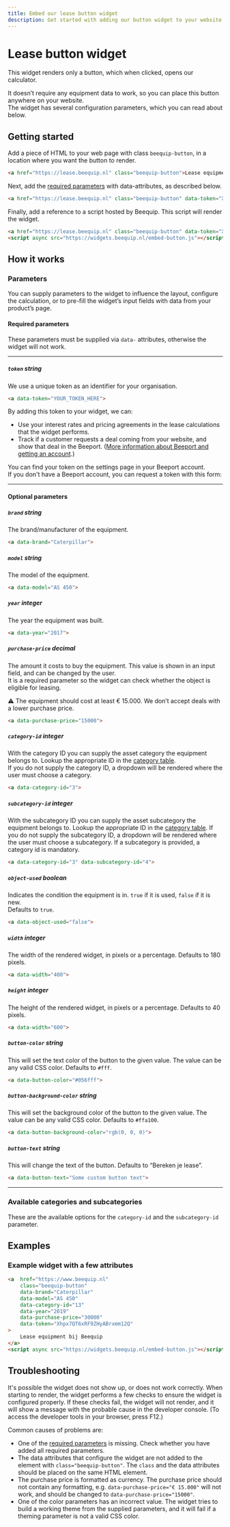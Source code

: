 ```yaml
---
title: Embed our lease button widget
description: Get started with adding our button widget to your website
---
```



# Lease button widget

This widget renders only a button, which when clicked, opens our calculator.

It doesn’t require any equipment data to work, so you can place this button anywhere on your website.  
The widget has several configuration parameters, which you can read about below.

## Getting started

Add a piece of HTML to your web page with class `beequip-button`, in a location where you want the button to render.

```html
<a href="https://lease.beequip.nl" class="beequip-button">Lease equipment bij Beequip</a>
```

Next, add the [required parameters](#required-parameters) with data-attributes, as described below.

```html
<a href="https://lease.beequip.nl" class="beequip-button" data-token="Xhpx7QT6xRF9ZHyABrxmm12Q">Lease equipment bij Beequip</a>
```

Finally, add a reference to a script hosted by Beequip. This script will render the widget.

```html
<a href="https://lease.beequip.nl" class="beequip-button" data-token="Xhpx7QT6xRF9ZHyABrxmm12Q">Lease equipment bij Beequip</a>
<script async src="https://widgets.beequip.nl/embed-button.js"></script>
```

## How it works

### Parameters

You can supply parameters to the widget to influence the layout, configure the calculation,
or to pre-fill the widget’s input fields with data from your product’s page.

#### Required parameters

These parameters must be supplied via `data-` attributes, otherwise the widget will not work.

---

##### `token` string

We use a unique token as an identifier for your organisation.

```html
<a data-token="YOUR_TOKEN_HERE">
```

By adding this token to your widget, we can:

-   Use your interest rates and pricing agreements in the lease calculations that the widget performs.
-   Track if a customer requests a deal coming from your website, and show that deal
    in the Beeport. ([More information about Beeport and getting an account](https://www.beequip.nl/beeport/).)

You can find your token on the settings page in your Beeport account.  
If you don't have a Beeport account, you can request a token with this form:

<RequestToken />

---

#### Optional parameters

##### `brand` string

The brand/manufacturer of the equipment.

```html
<a data-brand="Caterpillar">
```

##### `model` string

The model of the equipment.

```html
<a data-model="AS 450">
```

##### `year` integer

The year the equipment was built.

```html
<a data-year="2017">
```

##### `purchase-price` decimal

The amount it costs to buy the equipment. This value is shown in an input field, and
can be changed by the user.  
It is a required parameter so the widget can check whether the object is eligible for leasing.

⚠ The equipment should cost at least € 15.000. We don’t accept deals with a lower purchase price.

```html
<a data-purchase-price="15000">
```

##### `category-id` integer

With the category ID you can supply the asset category the equipment belongs to. Lookup the appropriate ID in
the [category table](#available-categories).  
If you do not supply the category ID, a dropdown will be rendered where the user must choose a category.

```html
<a data-category-id="3">
```

##### `subcategory-id` integer

With the subcategory ID you can supply the asset subcategory the equipment belongs to. Lookup the appropriate ID in
the [category table](#available-categories).
If you do not supply the subcategory ID, a dropdown will be rendered where the user must choose a subcategory.
If a subcategory is provided, a category id is mandatory.

```html
<a data-category-id="3" data-subcategory-id="4">
```

##### `object-used` boolean

Indicates the condition the equipment is in. `true` if it is used, `false` if it is new.  
Defaults to `true`.

```html
<a data-object-used="false">
```

##### `width` integer

The width of the rendered widget, in pixels or a percentage. Defaults to 180 pixels.

```html
<a data-width="400">
```

##### `height` integer

The height of the rendered widget, in pixels or a percentage. Defaults to 40 pixels.

```html
<a data-width="600">
```

##### `button-color` string

This will set the text color of the button to the given value. The value
can be any valid CSS color. Defaults to `#fff`.

```html
<a data-button-color="#056fff">
```

##### `button-background-color` string

This will set the background color of the button to the given value. The value
can be any valid CSS color. Defaults to `#ffa100`.

```html
<a data-button-background-color="rgb(0, 0, 0)">
```

##### `button-text` string

This will change the text of the button. Defaults to “Bereken je lease”.

```html
<a data-button-text="Some custom button text">
```

---

### Available categories and subcategories

These are the available options for the `category-id` and the `subcategory-id` parameter.

<CategoryTable />

## Examples

### Example widget with a few attributes

```html
<a  href="https://www.beequip.nl"
    class="beequip-button"
    data-brand="Caterpillar"
    data-model="AS 450"
    data-category-id="13"
    data-year="2019"
    data-purchase-price="30000"
    data-token="Xhpx7QT6xRF9ZHyABrxmm12Q"
>
    Lease equipment bij Beequip
</a>
<script async src="https://widgets.beequip.nl/embed-button.js"></script>
```

## Troubleshooting

It's possible the widget does not show up, or does not work correctly. When starting to render, the widget performs a few checks to ensure the widget is configured properly. If these checks fail, the widget will not render, and it will show a message with the probable cause in the developer console. (To access the developer tools in your browser, press F12.)

Common causes of problems are:

-   One of the [required parameters](#required-parameters) is missing. Check whether you have added all required parameters.
-   The data attributes that configure the widget are not added to the element with `class="beequip-button"`. The `class` and
    the data attributes should be placed on the same HTML element.
-   The purchase price is formatted as currency. The purchase price should not contain any formatting, e.g. `data-purchase-price="€ 15.000"` will not work, and should be changed to `data-purchase-price="15000"`.
-   One of the color parameters has an incorrect value. The widget tries to build a working theme from the supplied parameters, and it will fail if a theming parameter is not a valid CSS color.
